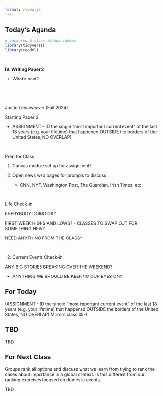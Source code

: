 ```yaml
---
format: revealjs
---
```



## Today's Agenda {background-image="Images/background-news_v2.png" .center}

```r
# background-size="1920px 1080px"
library(tidyverse)
library(readxl)
```

<br>

::: {.r-fit-text}
**IV. Writing Paper 2**

- What's next?
:::

<br>

<br>

::: r-stack
Justin Leinaweaver (Fall 2024)
:::

::: notes
Starting Paper 2

- ASSIGNMENT - ID the single "most important current event" of the last 18 years (e.g. your lifetime) that happened OUTSIDE the borders of the United States, NO OVERLAP)

<br>

Prep for Class

1. Canvas module set up for assignment?

2. Open news web pages for prompts to discuss
    - CNN, NYT, Washington Post, The Guardian, Irish Times, etc.
    
<br>

Life Check-in

EVERYBODY DOING OK?

FIRST WEEK HIGHS AND LOWS?
- CLASSES TO SWAP OUT FOR SOMETHING NEW?

NEED ANYTHING FROM THE CLASS?

<br>

2. Current Events Check-in

ANY BIG STORIES BREAKING OVER THE WEEKEND?

- ANYTHING WE SHOULD BE KEEPING OUR EYES ON?

:::


## For Today {background-image="Images/background-blue_triangles_flipped.png" .center}

(ASSIGNMENT - ID the single "most important current event" of the last 18 years (e.g. your lifetime) that happened OUTSIDE the borders of the United States, NO OVERLAP) Mirrors class 05-1





## TBD {background-image="Images/background-gentle_lines_v3.png" .center}

::: notes

TBD

:::



## For Next Class {background-image="Images/background-blue_triangles_flipped.png" .center}

Groups rank all options and discuss what we learn from trying to rank the cases about importance in a global context. Is this different from our ranking exercises focused on domestic events.


::: notes

TBD

:::